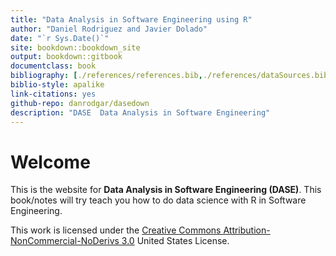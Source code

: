 ```yaml
--- 
title: "Data Analysis in Software Engineering using R"
author: "Daniel Rodriguez and Javier Dolado"
date: "`r Sys.Date()`"
site: bookdown::bookdown_site
output: bookdown::gitbook
documentclass: book
bibliography: [./references/references.bib,./references/dataSources.bib,./references/RandStatistics.bib,./references/RPackages.bib]
biblio-style: apalike
link-citations: yes
github-repo: danrodgar/dasedown
description: "DASE  Data Analysis in Software Engineering"
---
```


# Welcome {-}

This is the website for __Data Analysis in Software Engineering (DASE)__. This book/notes will try teach you how to do data science with R in Software Engineering. 

This work is licensed under the [Creative Commons Attribution-NonCommercial-NoDerivs 3.0](http://creativecommons.org/licenses/by-nc-nd/3.0/us/) United States License. 

